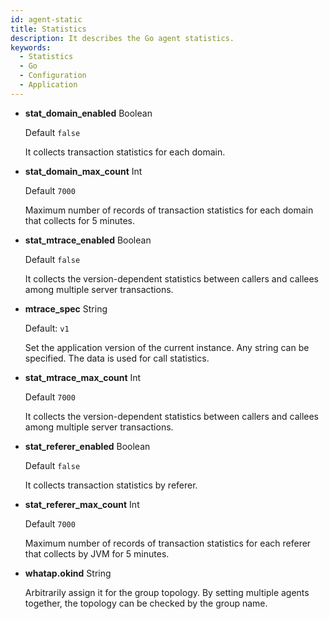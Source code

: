 ```yaml
---
id: agent-static
title: Statistics
description: It describes the Go agent statistics.
keywords:
  - Statistics
  - Go
  - Configuration
  - Application
---
```


- **stat_domain_enabled** <span class='type'>Boolean</span>

  Default `false`

  It collects transaction statistics for each domain.

- **stat_domain_max_count** <span class='type'>Int</span>

  Default `7000`

  Maximum number of records of transaction statistics for each domain that collects for 5 minutes.

- **stat_mtrace_enabled** <span class='type'>Boolean</span>

  Default `false`

  It collects the version-dependent statistics between callers and callees among multiple server transactions.

- **mtrace_spec** <span class='type'>String</span>

  Default: `v1`

  Set the application version of the current instance. Any string can be specified. The data is used for call statistics. 

- **stat_mtrace_max_count** <span class='type'>Int</span>

  Default `7000`

  It collects the version-dependent statistics between callers and callees among multiple server transactions.

- **stat_referer_enabled** <span class='type'>Boolean</span>

  Default `false`

  It collects transaction statistics by referer.

- **stat_referer_max_count** <span class='type'>Int</span>

  Default `7000`

  Maximum number of records of transaction statistics for each referer that collects by JVM for 5 minutes.

- **whatap.okind** <span class='type'>String</span>

  Arbitrarily assign it for the group topology. By setting multiple agents together, the topology can be checked by the group name.
